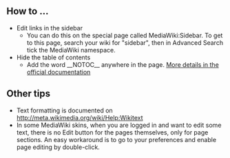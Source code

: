 == How to ... ==

* Edit links in the sidebar
** You can do this on the special page called MediaWiki:Sidebar. To get to this page, search your wiki for "sidebar", then in Advanced Search tick the MediaWiki namespace.
* Hide the table of contents
** Add the word __NOTOC__ anywhere in the page. [http://www.mediawiki.org/wiki/Manual:FAQ#How_can_I_hide_the_table_of_contents.3F More details in the official documentation]

== Other tips ==

* Text formatting is documented on http://meta.wikimedia.org/wiki/Help:Wikitext
* In some MediaWiki skins, when you are logged in and want to edit some text, there is no Edit button for the pages themselves, only for page sections. An easy workaround is to go to your preferences and enable page editing by double-click.


